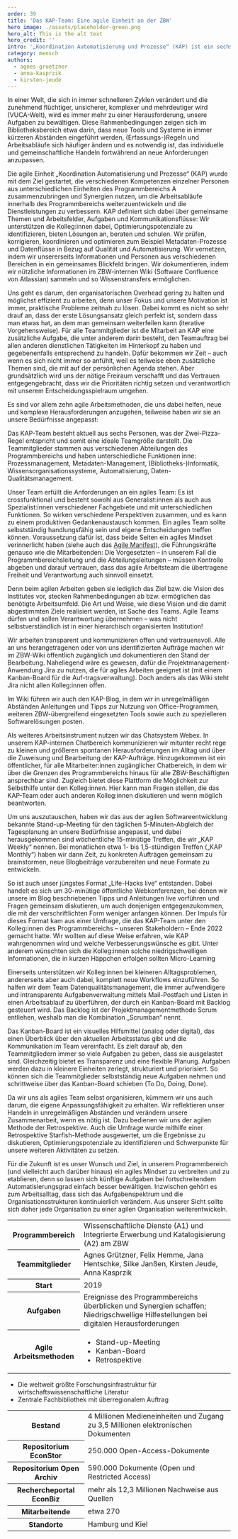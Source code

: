 ---
order: 39
title: 'Das KAP-Team: Eine agile Einheit an der ZBW'
hero_image: ./assets/placeholder-green.png
hero_alt: This is the alt text
hero_credit: ''
intro: '„Koordination Automatisierung und Prozesse“ (KAP) ist ein sechsköpfiges Team des Programmbereichs A an der ZBW – Leibniz-Informationszentrum Wirtschaft, das mit agilen Methoden arbeitet. Es hilft dabei, neue Arbeitsabläufe zu finden oder digitale Tools für das Projektmanagement einzuführen. Wie das genau funktioniert, erklären die Teammitglieder hier.'
category: mensch
authors:
  - agnes-gruetzner
  - anna-kasprzik
  - kirsten-jeude
---

<Leadin>In einer Welt</Leadin>, die sich in immer schnelleren Zyklen verändert und die zunehmend flüchtiger, unsicherer, komplexer und mehrdeutiger
wird (<Term t="vuca-welt">VUCA-Welt</Term>), wird es immer mehr zu einer Herausforderung, unsere Aufgaben zu bewältigen. Diese Rahmenbedingungen
zeigen sich im Bibliotheksbereich etwa darin, dass neue Tools und Systeme in immer kürzeren Abständen eingeführt werden, (Erfassungs-)Regeln und
Arbeitsabläufe sich häufiger ändern und es notwendig ist, das individuelle und gemeinschaftliche Handeln fortwährend an neue Anforderungen anzupassen.

Die agile Einheit „Koordination Automatisierung und Prozesse“ (KAP) wurde mit dem Ziel gestartet, die verschiedenen Kompetenzen einzelner Personen aus unterschiedlichen Einheiten des Programmbereichs A zusammenzubringen und Synergien nutzen, um die Arbeitsabläufe innerhalb des Programmbereichs weiterzuentwickeln und die Dienstleistungen zu verbessern. KAP definiert sich dabei über gemeinsame Themen und Arbeitsfelder, Aufgaben und Kommunikationsflüsse: Wir unterstützen die Kolleg:innen dabei, Optimierungspotenziale zu identifizieren, bieten Lösungen an, beraten und schulen. Wir prüfen, korrigieren, koordinieren und optimieren zum Beispiel Metadaten-Prozesse und Datenflüsse in Bezug auf Qualität und Automatisierung. Wir vernetzen, indem wir unsererseits Informationen und Personen aus verschiedenen Bereichen in ein gemeinsames Blickfeld bringen. Wir dokumentieren, indem wir nützliche Informationen im ZBW-internen Wiki (Software Confluence von Atlassian) sammeln und so Wissenstransfers ermöglichen.

Uns geht es darum, den organisatorischen Overhead gering zu halten und möglichst effizient zu arbeiten, denn unser Fokus und unsere Motivation ist immer, praktische Probleme zeitnah zu lösen. Dabei kommt es nicht so sehr drauf an, dass der erste Lösungsansatz gleich perfekt ist, sondern dass man etwas hat, an dem man gemeinsam weiterfeilen kann (<Term t="iterativ">iterative</Term> Vorgehensweise). Für alle Teammitglieder ist die Mitarbeit an KAP eine zusätzliche Aufgabe, die unter anderem darin besteht, den Teamauftrag bei allen anderen dienstlichen Tätigkeiten im Hinterkopf zu haben und gegebenenfalls entsprechend zu handeln. Dafür bekommen wir Zeit – auch wenn es sich nicht immer so anfühlt, weil es teilweise eben zusätzliche Themen sind, die mit auf der persönlichen Agenda stehen. Aber grundsätzlich wird uns der nötige Freiraum verschafft und das Vertrauen entgegengebracht, dass wir die Prioritäten richtig setzen und verantwortlich mit unserem Entscheidungsspielraum umgehen.

Es sind vor allem zehn agile Arbeitsmethoden, die uns dabei helfen, neue und komplexe Herausforderungen anzugehen, teilweise haben wir sie an unsere Bedürfnisse angepasst:

<Listicle>
<ListicleItem title="Zwei-Pizza-Regel">

Das KAP-Team besteht aktuell aus sechs Personen, was der <Term t="zwei-pizza-regel">Zwei-Pizza-Regel</Term> entspricht und somit eine ideale Teamgröße darstellt. Die Teammitglieder stammen aus verschiedenen Abteilungen des Programmbereichs und haben unterschiedliche Funktionen inne: Prozessmanagement, Metadaten-Management, (Bibliotheks-)Informatik, Wissensorganisationssysteme, Automatisierung, Daten-Qualitätsmanagement.

</ListicleItem>

<ListicleItem title="Agiles Team">

Unser Team erfüllt die Anforderungen an ein agiles Team: Es ist crossfunktional und besteht sowohl aus Generalist:innen als auch aus Spezialist:innen verschiedener Fachgebiete und mit unterschiedlichen Funktionen. So wirken verschiedene Perspektiven zusammen, und es kann zu einem produktiven Gedankenaustausch kommen. Ein agiles Team sollte selbstständig handlungsfähig sein und eigene Entscheidungen treffen können. Voraussetzung dafür ist, dass beide Seiten ein agiles Mindset verinnerlicht haben (siehe auch das [Agile Manifest](/das-agile-manifest/)), die Führungskräfte genauso wie die Mitarbeitenden: Die Vorgesetzten – in unserem Fall die Programmbereichsleitung und die Abteilungsleitungen – müssen Kontrolle abgeben und darauf vertrauen, dass das agile Arbeitsteam die übertragene Freiheit und Verantwortung auch sinnvoll einsetzt.

Denn beim agilen Arbeiten geben sie lediglich das Ziel bzw. die Vision des Institutes vor, stecken Rahmenbedingungen ab bzw. ermöglichen das benötigte Arbeitsumfeld. Die Art und Weise, wie diese Vision und die damit abgestimmten Ziele realisiert werden, ist Sache des Teams. Agile Teams dürfen und sollen Verantwortung übernehmen – was nicht selbstverständlich ist in einer hierarchisch organisierten Institution!

</ListicleItem>

<ListicleItem title="Wiki für mehr Transparenz">

Wir arbeiten transparent und kommunizieren offen und vertrauensvoll. Alle an uns herangetragenen oder von uns identifizierten Aufträge machen wir im ZBW-Wiki öffentlich zugänglich und dokumentieren den Stand der Bearbeitung. Naheliegend wäre es gewesen, dafür die Projektmanagement-Anwendung Jira zu nutzen, die für agiles Arbeiten geeignet ist (mit einem <Term t="kanban">Kanban-Board</Term> für die Auf-tragsverwaltung). Doch anders als das Wiki steht Jira nicht allen Kolleg:innen offen.

</ListicleItem>

<ListicleItem title="KAP-Blog">

Im Wiki führen wir auch den KAP-Blog, in dem wir in unregelmäßigen Abständen Anleitungen und Tipps zur Nutzung von Office-Programmen, weiteren ZBW-übergreifend eingesetzten Tools sowie auch zu spezielleren Softwarelösungen posten.

</ListicleItem>

<ListicleItem title="Chat">

Als weiteres Arbeitsinstrument nutzen wir das Chatsystem Webex. In unserem KAP-internen Chatbereich kommunizieren wir mitunter recht rege zu kleinen und größeren spontanen Herausforderungen im Alltag und über die Zuweisung und Bearbeitung der KAP-Aufträge. Hinzugekommen ist ein öffentlicher, für alle Mitarbeiter:innen zugänglicher Chatbereich, in dem wir über die Grenzen des Programmbereichs hinaus für alle ZBW-Beschäftigten ansprechbar sind. Zugleich bietet diese Plattform die Möglichkeit zur Selbsthilfe unter den Kolleg:innen. Hier kann man Fragen stellen, die das KAP-Team oder auch anderen Kolleg:innen diskutieren und wenn möglich beantworten.

</ListicleItem>

<ListicleItem title="KAP Weekly">

Um uns auszutauschen, haben wir das aus der agilen Softwareentwicklung bekannte <Term t="daily-meeting">Stand-up-Meeting</Term> für den täglichen 5-Minuten-Abgleich der Tagesplanung an unsere Bedürfnisse angepasst, und dabei herausgekommen sind wöchentliche 15-minütige Treffen, die wir „KAP Weekly“ nennen. Bei monatlichen etwa 1- bis 1,5-stündigen Treffen („KAP Monthly“) haben wir dann Zeit, zu konkreten Aufträgen gemeinsam zu brainstormen, neue Blogbeiträge vorzubereiten und neue Formate zu entwickeln.

</ListicleItem>

<ListicleItem title="Life-Hacks live">

So ist auch unser jüngstes Format „Life-Hacks live“ entstanden. Dabei handelt es sich um 30-minütige öffentliche Webkonferenzen, bei denen wir unsere im Blog beschriebenen Tipps und Anleitungen live vorführen und Fragen gemeinsam diskutieren, um auch denjenigen entgegenzukommen, die mit der verschriftlichten Form weniger anfangen können. Der Impuls für dieses Format kam aus einer Umfrage, die das KAP-Team unter den Kolleg:innen des Programmbereichs – unseren Stakeholdern – Ende 2022 gemacht hatte. Wir wollten auf diese Weise erfahren, wie KAP wahrgenommen wird und welche Verbesserungswünsche es gibt. Unter anderem wünschten sich die Kolleg:innen solche niedrigschwelligen Informationen, die in kurzen Häppchen erfolgen sollten <Term t="microlearning">Micro-Learning</Term>

</ListicleItem>

<ListicleItem title="„Scrumban“">

Einerseits unterstützen wir Kolleg:innen bei kleineren Alltagsproblemen, andererseits aber auch dabei, komplett neue Workflows einzuführen. So halfen wir dem Team Datenqualitätsmanagement, die immer aufwendigere und intransparente Aufgabenverwaltung mittels Mail-Postfach und Listen in einen Arbeitsablauf zu überführen, der durch ein Kanban-Board mit Backlog gesteuert wird. Das Backlog ist der Projektmanagementmethode <Term t="scrum">Scrum</Term> entliehen, weshalb man die Kombination „Scrumban“ nennt.

</ListicleItem>

<ListicleItem title="Kanban-Board">

Das Kanban-Board ist ein visuelles Hilfsmittel (analog oder digital), das einen Überblick über den aktuellen Arbeitsstatus gibt und die Kommunikation im Team vereinfacht. Es zielt darauf ab, den Teammitgliedern immer so viele Aufgaben zu geben, dass sie ausgelastet sind. Gleichzeitig bietet es Transparenz und eine flexible Planung. Aufgaben werden dazu in kleinere Einheiten zerlegt, strukturiert und priorisiert. So können sich die Teammitglieder selbstständig neue Aufgaben nehmen und schrittweise über das Kanban-Board schieben (To Do, Doing, Done).

</ListicleItem>

<ListicleItem title="Retrospektive">

Da wir uns als agiles Team selbst organisieren, kümmern wir uns auch darum, die eigene Anpassungsfähigkeit zu erhalten. Wir reflektieren unser Handeln in unregelmäßigen Abständen und verändern unsere Zusammenarbeit, wenn es nötig ist. Dazu bedienen wir uns der agilen Methode der <Term t="retrospektive">Retrospektive</Term>. Auch die Umfrage wurde mithilfe einer Retrospektive <Term t="starfish-methode">Starfish-Methode</Term> ausgewertet, um die Ergebnisse zu diskutieren, Optimierungspotenziale zu identifizieren und Schwerpunkte für unsere weiteren Aktivitäten zu setzen.

</ListicleItem>
</Listicle>

Für die Zukunft ist es unser Wunsch und Ziel, in unserem Programmbereich (und vielleicht auch darüber hinaus) ein agiles Mindset zu verbreiten und zu etablieren, denn so lassen sich künftige Aufgaben bei fortschreitendem Automatisierungsgrad einfach besser bewältigen. Inzwischen gehört es zum Arbeitsalltag, dass sich das Aufgabenspektrum und die Organisationsstrukturen kontinuierlich verändern. Aus unserer Sicht sollte sich daher jede Organisation zu einer agilen Organisation weiterentwickeln.

<Callout title="Koordination Automatisierung und Prozesse (KAP)">

<table>
  <tbody>
    <tr>
      <th>Programmbereich</th>
      <td>Wissenschaftliche Dienste (A1) und Integrierte Erwerbung und Katalogisierung (A2) am ZBW</td>
    </tr>
    <tr>
      <th>Teammitglieder</th>
      <td>Agnes Grützner, Felix Hemme, Jana Hentschke, Silke Janßen, Kirsten Jeude, Anna Kasprzik</td>
    </tr>
    <tr>
      <th>Start</th>
      <td>2019</td>
    </tr>
    <tr>
      <th>Aufgaben</th>
      <td>Ereignisse des Programmbereichs überblicken und Synergien schaffen; Niedrigschwellige Hilfestellungen bei digitalen Herausforderungen</td>
    </tr>
    <tr>
      <th>Agile Arbeitsmethoden</th>
      <td>
        <ul>
          <li>Stand-up-Meeting</li>
          <li>
            <Term t="kanban">Kanban</Term>-Board
          </li>
          <li>
            <Term t="retrospektive">Retrospektive</Term>
          </li>
        </ul>
      </td>
    </tr>
  </tbody>
</table>

</Callout>

<Callout title="ZBW – Leibniz-Informationszentrum Wirtschaft">

- Die weltweit größte Forschungsinfrastruktur für wirtschaftswissenschaftliche Literatur
- Zentrale Fachbibliothek mit überregionalem Auftrag

<table>
  <tbody>
    <tr>
      <th>Bestand</th>
      <td>4 Millionen Medieneinheiten und Zugang zu 3,5 Millionen elektronischen Dokumenten</td>
    </tr>
    <tr>
      <th>Repositorium EconStor</th>
      <td>250.000 Open-Access-Dokumente</td>
    </tr>
    <tr>
      <th>Repositorium Open Archiv</th>
      <td>590.000 Dokumente (Open und Restricted Access)</td>
    </tr>
    <tr>
      <th>Rechercheportal EconBiz</th>
      <td>mehr als 12,3 Millionen Nachweise aus Quellen</td>
    </tr>
    <tr>
      <th>Mitarbeitende</th>
      <td>etwa 270</td>
    </tr>
    <tr>
      <th>Standorte</th>
      <td>Hamburg und Kiel</td>
    </tr>
  </tbody>
</table>

</Callout>
